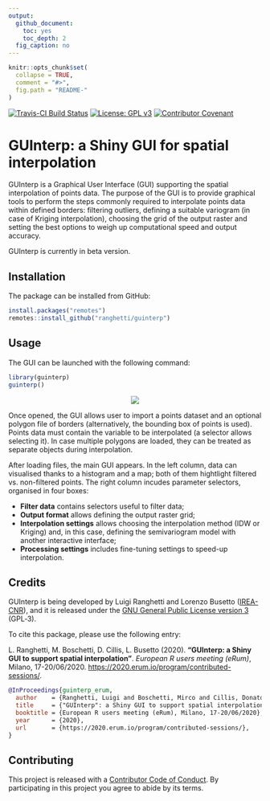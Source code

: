 ```yaml
---
output:
  github_document:
    toc: yes
    toc_depth: 2
  fig_caption: no
---
```


<!-- IMPORTANT: do NOT edit README.Rmd! Edit index.Rmd instead, -->
<!-- and generate README.Rmd using utils/code/create_README.sh  -->

```r
knitr::opts_chunk$set(
  collapse = TRUE,
  comment = "#>",
  fig.path = "README-"
)
```

[![Travis-CI Build Status](https://travis-ci.com/ranghetti/guinterp.svg?branch=master)](https://travis-ci.com/ranghetti/guinterp)
[![License: GPL v3](https://img.shields.io/badge/License-GPL%20v3-blue.svg)](http://www.gnu.org/licenses/gpl-3.0)
[![Contributor Covenant](https://img.shields.io/badge/Contributor%20Covenant-v1.4%20adopted-ff69b4.svg)](.github/CODE-OF-CONDUCT.md)

# GUInterp: a Shiny GUI for spatial interpolation

GUInterp is a Graphical User Interface (GUI) supporting the spatial interpolation of points data.
The purpose of the GUI is to provide graphical tools to perform the steps
commonly required to interpolate points data within defined borders:
filtering outliers,
defining a suitable variogram (in case of Kriging interpolation),
choosing the grid of the output raster and
setting the best options to weigh up computational speed and output accuracy.

GUInterp is currently in beta version.


## Installation

The package can be installed from GitHub:
```r
install.packages("remotes")
remotes::install_github("ranghetti/guinterp")
```


## Usage

The GUI can be launched with the following command:
```r
library(guinterp)
guinterp()
```

<p style="text-align:center;">
  <a href="https://raw.githubusercontent.com/ranghetti/guinterp/devel/man/figures/guinterp-0.png" target="_blank">
    <img src="man/figures/guinterp-0_small.png">
  </a>
</p>

Once opened, the GUI allows user to import a points dataset and an optional polygon 
file of borders (alternatively, the bounding box of points is used).
Points data must contain the variable to be interpolated (a selector allows 
selecting it).
In case multiple polygons are loaded, they can be treated as separate objects
during interpolation.

After loading files, the main GUI appears.
In the left column, data can visualised thanks to a histogram and a map;
both of them hightlight filtered vs. non-filtered points.
The right column incudes parameter selectors, organised in four boxes:

- **Filter data** contains selectors useful to filter data;
- **Output format** allows defining the output raster grid;
- **Interpolation settings** allows choosing the interpolation method
    (IDW or Kriging) and, in this case, defining the semivariogram model
    with another interactive interface;
- **Processing settings** includes fine-tuning settings to speed-up interpolation.


## Credits

GUInterp is being developed by Luigi Ranghetti and Lorenzo Busetto
([IREA-CNR](http://www.irea.cnr.it)),
and it is released under the [GNU General Public License version 3](https://www.gnu.org/licenses/gpl-3.0.html) (GPL‑3).

To cite this package, please use the following entry:

L.\ Ranghetti, M.\ Boschetti, D.\ Cillis, L.\ Busetto (2020). 
**"GUInterp: a Shiny GUI to support spatial interpolation"**. 
*European R users meeting (eRum)*, Milano, 17-20/06/2020. 
<a href="https://2020.erum.io" target="_blank">https://2020.erum.io/program/contributed-sessions/</a>.

```bibtex
@InProceedings{guinterp_erum,
  author    = {Ranghetti, Luigi and Boschetti, Mirco and Cillis, Donato and Busetto, Lorenzo},
  title     = {"GUInterp": a Shiny GUI to support spatial interpolation},
  booktitle = {European R users meeting (eRum), Milano, 17-20/06/2020},
  year      = {2020},
  url       = {https://2020.erum.io/program/contributed-sessions/},
}
```

## Contributing

This project is released with a [Contributor Code of Conduct](.github/CODE-OF-CONDUCT.md).
By participating in this project you agree to abide by its terms.
